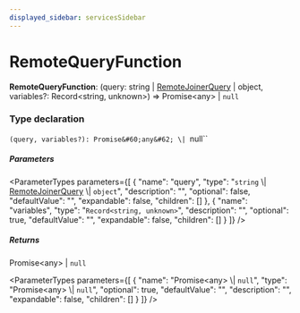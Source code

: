 ```yaml
---
displayed_sidebar: servicesSidebar
---
```



# RemoteQueryFunction

 **RemoteQueryFunction**: (query: string \| [RemoteJoinerQuery](../interfaces/RemoteJoinerQuery.mdx) \| object, variables?: Record&#60;string, unknown&#62;) => Promise&#60;any&#62; \| `null`

### Type declaration

`(query, variables?): Promise&#60;any&#62; \| `null``

##### Parameters

<ParameterTypes parameters={[
  {
    "name": "query",
    "type": "`string` \\| [RemoteJoinerQuery](../interfaces/RemoteJoinerQuery.mdx) \\| `object`",
    "description": "",
    "optional": false,
    "defaultValue": "",
    "expandable": false,
    "children": []
  },
  {
    "name": "variables",
    "type": "`Record<string, unknown>`",
    "description": "",
    "optional": true,
    "defaultValue": "",
    "expandable": false,
    "children": []
  }
]} />

##### Returns

Promise&#60;any&#62; \| ``null``

<ParameterTypes parameters={[
  {
    "name": "Promise&#60;any&#62; \\| `null`",
    "type": "Promise&#60;any&#62; \\| ``null``",
    "optional": true,
    "defaultValue": "",
    "description": "",
    "expandable": false,
    "children": []
  }
]} />
